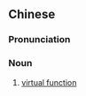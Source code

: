{{also|虚函数}}
==Chinese==
{{zh-forms|s=虚函数}}

===Pronunciation===
{{zh-pron
|m=xūhánshù
|cat=n
}}

===Noun===
{{zh-noun}}

# {{lb|zh|computer science}} [[virtual function]]